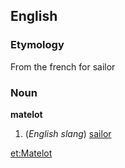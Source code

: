 ==English==
===Etymology===
From the french for sailor

===Noun===
'''matelot'''

# (''English slang'') [[sailor]]

[[et:Matelot]]